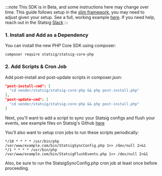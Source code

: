 :::note
This SDK is in Beta, and some instructions here may change over time. This guide follows setup in the [slim framework](https://www.slimframework.com/), you may need to adjust given your setup. See a full, working example [here](https://github.com/daniel-statsig/statsig-php-core-slim-example). If you need help, reach out in the Statsig [Slack](https://statsig.com/slack)
:::

### 1. Install and Add as a Dependency
You can install the new PHP Core SDK using composer:

```shell
composer require statsig/statsig-core-php
```

### 2. Add Scripts & Cron Job

Add post-install and post-update scripts in composer.json: 

```json
"post-install-cmd": [
  "cd vendor/statsig/statsig-core-php && php post-install.php"
],
"post-update-cmd": [
  "cd vendor/statsig/statsig-core-php && php post-install.php"
]
```

Next, you'll want to add a script to sync your Statsig configs and flush your events, see example files on Statsig's Github [here](https://github.com/daniel-statsig/statsig-php-core-slim-example/tree/main/bin)

You'll also want to setup cron jobs to run these scripts periodically:

```shell
*/10 * * * * /usr/bin/php /var/www/example.com/bin/StatsigSyncConfig.php 1>> /dev/null 2>&1
*/1 * * * * /usr/bin/php /var/www/example.com/bin/StatsigFlushEvents.php 1>> /dev/null 2>&1
```

Also, be sure to run the StatsigSyncConfig.php cron job at least once before proceeding. 